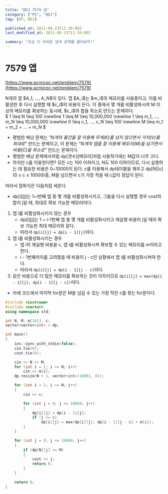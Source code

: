 ```yaml
---
title: "BOJ 7579 앱"
category: ["PS", "BOJ"]
tag: [DP, BOJ]

published_at: 2021-08-23T11:30:00Z
last_modified_at: 2021-08-23T11:30:00Z

summary: "조금 더 어려운 냅색 문제를 플어보자!"
---
```


# 7579 앱

[https://www.acmicpc.net/problem/7579](https://www.acmicpc.net/problem/7579)

<Aside>
  N개의 앱 $A_1, ..., A_N$이 있다. 앱 $A_i$는 $m_i$의 메모리를 사용중이고, 이를
  비활성한 후 다시 실행할 때 $c_i$의 비용이 든다. 이 중에서 몇 개를 비활성화시켜
  M 이상의 메모리를 확보하는 동시에, $c_i$의 합을 최소로 만드는 문제이다.
</Aside>

<Aside>
  $ 1 \leq N \leq 100 \newline 1 \leq M \leq 10,000,000 \newline 1 \leq m_1,
  ..., m_N \leq 10,000,000 \newline 0 \leq c_1, ..., c_N \leq 100 \newline M
  \leq m_1 + m_2 + ... + m_N $
</Aside>

- 평범한 배낭 문제는 _"N개의 물건을 잘 이용해 무게(K)를 넘지 않으면서 가치(V)를 최대로_" 만드는 문제이고,
  이 문제는 _"N개의 앱을 잘 이용해 메모리(M)을 넘기면서 비용(C)을 최소로"_ 만드는 문제이다.
- 평범한 배낭 문제에서처럼 dp[갯수][메모리]처럼 사용하기에는 M값이 너무 크다.
- 하지만 c를 이용한다면? 모든 c는 100 이하이고, N도 100 이하이므로, 다시 실행하는 데 필요한 비용은 0~10000이 된다. c를 이용해서 dp테이블을 채우고 dp[N][c] (0 ≤ c ≤ 10000)중, M을 넘으면서 c가 가장 작을 때 c값이 정답이 된다.

따라서 점화식은 다음처럼 세운다.

- dp[i][j]는 1~i번째 앱 중 몇 개를 비활성화시키고, 그들을 다시 실행할 경우 cost의 합이 j일 때, 최대로 확보 가능한 메모리이다.

1. 앱 i를 비활성화시키지 않는 경우
   - dp[i][j]는 1 ~ i-1번째 앱 중 몇 개를 비활성화시키고 재실행 비용이 j일 때의 확보 가능한 최대 메모리와 같다.
   - 따라서 `dp[i][j] = dp[i - 1][j]`이다.
2. 앱 i를 비활성화시키는 경우
   - 앱 i의 재실행 비용을 c, 앱 i를 비활성화시켜 확보할 수 있는 메모리를 m이라고 한다.
   - i - 1번째까지를 고려했을 때 비용이 j - c인 상황에서 앱 i를 비활성화시켜야 한다.
   - 따라서 `dp[i][j] = dp[i - 1][j - c]`이다.
3. 같은 비용으로 더 많은 메모리를 확보하는 것이 이득이므로 `dp[i][j] = max(dp[i - 1][j], dp[i - 1][j - c])`이다.

- 아래 코드에서 마지막 for문은 M을 넘길 수 있는 가장 작은 c를 찾는 for문이다.

```cpp
#include <iostream>
#include <vector>
using namespace std;

int N, M, m[101], c;
vector<vector<int> > dp;

int main()
{
	ios::sync_with_stdio(false);
	cin.tie(0);
	cout.tie(0);

	cin >> N >> M;
	for (int i = 1; i <= N; i++)
		cin >> m[i];
	dp.resize(N + 1, vector<int>(10001, 0));

	for (int i = 1; i <= N; i++)
	{
		cin >> c;

		for (int j = 0; j <= 10000; j++)
		{
			dp[i][j] = dp[i - 1][j];
			if (j >= c)
				dp[i][j] = max(dp[i][j], dp[i - 1][j - c] + m[i]);
		}
	}

	for (int j = 0; j <= 10000; j++)
	{
		if (dp[N][j] >= M)
		{
			cout << j;
			return 0;
		}
	}

	return 0;
}
```
